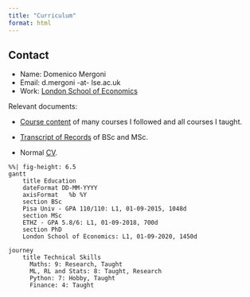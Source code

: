 ```yaml
---
title: "Curriculum"
format: html
---
```


::: column-margin
::: callout-note
## Contact

-   Name: Domenico Mergoni
-   Email: d.mergoni -at- lse.ac.uk
-   Work: [London School of Economics](https://www.lse.ac.uk/mathematics)
:::
:::

Relevant documents:

-   [Course content](../Documents_files/Other/Details%20of%20courses.pdf) of many courses I followed and all courses I taught.

-   [Transcript of Records](../Documents_files/Other/Transcript%20of%20Records.pdf) of BSc and MSc.

-   Normal [CV](../Documents_files/Other/CV.pdf).

    ```{=html}
    <style>
    .mermaid svg { height: auto; }
    </style>
    ```

```mermaid
%%| fig-height: 6.5
gantt
    title Education
    dateFormat DD-MM-YYYY
    axisFormat   %b %Y
    section BSc
    Pisa Univ - GPA 110/110: L1, 01-09-2015, 1048d
    section MSc
    ETHZ - GPA 5.8/6: L1, 01-09-2018, 700d
    section PhD
    London School of Economics: L1, 01-09-2020, 1450d
```
<!--
```mermaid
%%| height: auto
journey
    title Experiences
      Indep. Research: 9: ETHZ, UniPi, LSE
      Teaching: 9: LSE
      Coding: 8: Hobby, LSE, UniPi
      Teamwor: 8: LSE, Internship
```
-->
```mermaid
journey
    title Technical Skills
      Maths: 9: Research, Taught
      ML, RL and Stats: 8: Taught, Research
      Python: 7: Hobby, Taught
      Finance: 4: Taught
```
